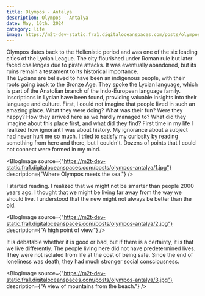 ```yaml
---
title: Olympos - Antalya
description: Olympos - Antalya
date: May, 16th. 2024
category: life
image: https://m2t-dev-static.fra1.digitaloceanspaces.com/posts/olympos-antalya/pixel-art-lycians.png
---
```


<AIResponse>
  <Paragraph>
    Olympos dates back to the Hellenistic period and was one of the six leading cities of the Lycian League.
    The city flourished under Roman rule but later faced challenges due to pirate attacks.
    It was eventually abandoned, but its ruins remain a testament to its historical importance.
    <br />
    The Lycians are believed to have been an indigenous people, with their roots going back to the Bronze Age.
    They spoke the Lycian language, which is part of the Anatolian branch of the Indo-European language family.
    Inscriptions in Lycian have been found, providing valuable insights into their language and culture.
  </Paragraph>
</AIResponse>
<Paragraph>
First, I could not imagine that people lived in such an amazing place. What they were doing? What was their fun?
Were they happy? How they arrived here as we hardly managed to? What did they imagine about this place first, and what did they find?
</Paragraph>

<Paragraph>
First time in my life I realized how ignorant I was about history.
My ignorance about a subject had never hurt me so much.
I tried to satisfy my curiosity by reading something from here and there, but I couldn't. Dozens of points that I could not connect were formed in my mind.
</Paragraph>

<BlogImage source={"https://m2t-dev-static.fra1.digitaloceanspaces.com/posts/olympos-antalya/1.jpg"} description={"Where Olympos meets the sea."} />

<Paragraph>
I started reading. I realized that we might not be smarter than people 2000 years ago.
I thought that we might be living far away from the way we should live. I understood that the new might not always be better than the old.
</Paragraph>

<BlogImage source={"https://m2t-dev-static.fra1.digitaloceanspaces.com/posts/olympos-antalya/2.jpg"} description={"A high point of view."} />

<Paragraph>
It is debatable whether it is good or bad, but if there is a certainty, it is that we live differently.
The people living here did not have predetermined lives. They were not isolated from life at the cost of being safe.
Since the end of loneliness was death, they had much stronger social consciousness.
</Paragraph>

<BlogImage source={"https://m2t-dev-static.fra1.digitaloceanspaces.com/posts/olympos-antalya/3.jpg"} description={"A view of mountains from the beach."} />